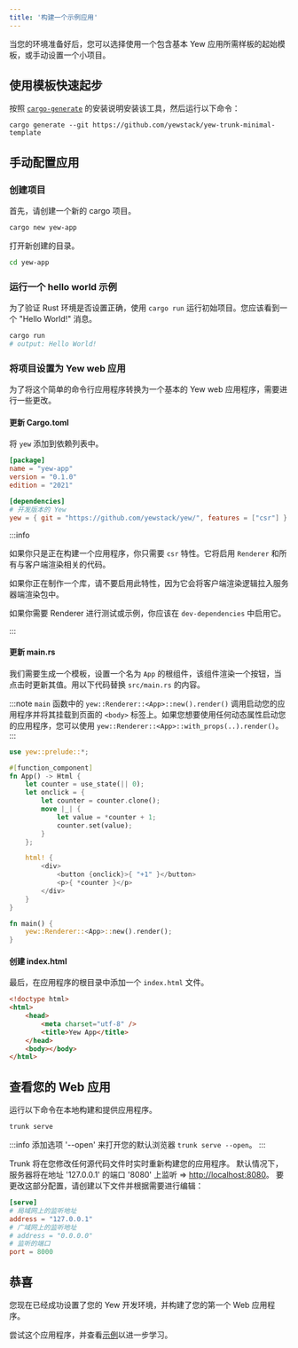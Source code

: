 ```yaml
---
title: '构建一个示例应用'
---
```


当您的环境准备好后，您可以选择使用一个包含基本 Yew 应用所需样板的起始模板，或手动设置一个小项目。

## 使用模板快速起步

按照 [`cargo-generate`](https://github.com/cargo-generate/cargo-generate) 的安装说明安装该工具，然后运行以下命令：

```shell
cargo generate --git https://github.com/yewstack/yew-trunk-minimal-template
```

## 手动配置应用

### 创建项目

首先，请创建一个新的 cargo 项目。

```bash
cargo new yew-app
```

打开新创建的目录。

```bash
cd yew-app
```

### 运行一个 hello world 示例

为了验证 Rust 环境是否设置正确，使用 `cargo run` 运行初始项目。您应该看到一个 "Hello World!" 消息。

```bash
cargo run
# output: Hello World!
```

### 将项目设置为 Yew web 应用

为了将这个简单的命令行应用程序转换为一个基本的 Yew web 应用程序，需要进行一些更改。

#### 更新 Cargo.toml

将 `yew` 添加到依赖列表中。

```toml title=Cargo.toml
[package]
name = "yew-app"
version = "0.1.0"
edition = "2021"

[dependencies]
# 开发版本的 Yew
yew = { git = "https://github.com/yewstack/yew/", features = ["csr"] }
```

:::info

如果你只是正在构建一个应用程序，你只需要 `csr` 特性。它将启用 `Renderer` 和所有与客户端渲染相关的代码。

如果你正在制作一个库，请不要启用此特性，因为它会将客户端渲染逻辑拉入服务器端渲染包中。

如果你需要 Renderer 进行测试或示例，你应该在 `dev-dependencies` 中启用它。

:::

#### 更新 main.rs

我们需要生成一个模板，设置一个名为 `App` 的根组件，该组件渲染一个按钮，当点击时更新其值。用以下代码替换 `src/main.rs` 的内容。

:::note
`main` 函数中的 `yew::Renderer::<App>::new().render()` 调用启动您的应用程序并将其挂载到页面的 `<body>` 标签上。如果您想要使用任何动态属性启动您的应用程序，您可以使用 `yew::Renderer::<App>::with_props(..).render()`。
:::

```rust ,no_run, title=main.rs
use yew::prelude::*;

#[function_component]
fn App() -> Html {
    let counter = use_state(|| 0);
    let onclick = {
        let counter = counter.clone();
        move |_| {
            let value = *counter + 1;
            counter.set(value);
        }
    };

    html! {
        <div>
            <button {onclick}>{ "+1" }</button>
            <p>{ *counter }</p>
        </div>
    }
}

fn main() {
    yew::Renderer::<App>::new().render();
}
```

#### 创建 index.html

最后，在应用程序的根目录中添加一个 `index.html` 文件。

```html , title=index.html
<!doctype html>
<html>
    <head>
        <meta charset="utf-8" />
        <title>Yew App</title>
    </head>
    <body></body>
</html>
```

## 查看您的 Web 应用

运行以下命令在本地构建和提供应用程序。

```bash
trunk serve
```

:::info
添加选项 '--open' 来打开您的默认浏览器 `trunk serve --open`。
:::

Trunk 将在您修改任何源代码文件时实时重新构建您的应用程序。
默认情况下，服务器将在地址 '127.0.0.1' 的端口 '8080' 上监听 => [http://localhost:8080](http://127.0.0.1:8080)。
要更改这部分配置，请创建以下文件并根据需要进行编辑：

```toml title="Trunk.toml"
[serve]
# 局域网上的监听地址
address = "127.0.0.1"
# 广域网上的监听地址
# address = "0.0.0.0"
# 监听的端口
port = 8000
```

## 恭喜

您现在已经成功设置了您的 Yew 开发环境，并构建了您的第一个 Web 应用程序。

尝试这个应用程序，并查看[示例](./examples.mdx)以进一步学习。
